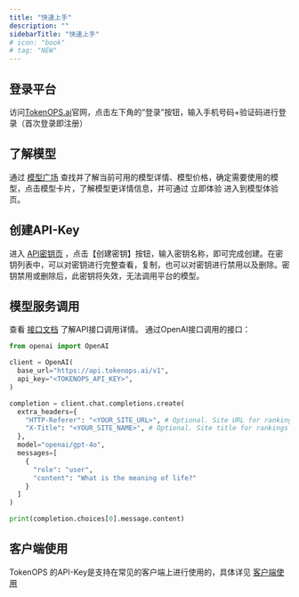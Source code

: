 ```yaml
---
title: "快速上手"
description: ""
sidebarTitle: "快速上手"
# icon: "book"
# tag: "NEW"
---
```


## 登录平台
访问[TokenOPS.ai](https://tokenops.ai)官网，点击左下角的“登录”按钮，输入手机号码+验证码进行登录（首次登录即注册）

## 了解模型
通过 [模型广场](https://tokenops.ai/model-square) 查找并了解当前可用的模型详情、模型价格，确定需要使用的模型，点击模型卡片，了解模型更详情信息，并可通过 立即体验 进入到模型体验页。

## 创建API-Key
进入 [API密钥页](https://tokenops.ai/keys) ，点击【创建密钥】按钮，输入密钥名称，即可完成创建。在密钥列表中，可以对密钥进行完整查看，复制，也可以对密钥进行禁用以及删除。密钥禁用或删除后，此密钥将失效，无法调用平台的模型。

## 模型服务调用
查看 [接口文档](/api-reference/文本生成/发送消息) 了解API接口调用详情。 
通过OpenAI接口调用的接口：
```python
from openai import OpenAI

client = OpenAI(
  base_url="https://api.tokenops.ai/v1",
  api_key="<TOKENOPS_API_KEY>",
)

completion = client.chat.completions.create(
  extra_headers={
    "HTTP-Referer": "<YOUR_SITE_URL>", # Optional. Site URL for rankings on tokenops.ai.
    "X-Title": "<YOUR_SITE_NAME>", # Optional. Site title for rankings on tokenops.ai.
  },
  model="openai/gpt-4o",
  messages=[
    {
      "role": "user",
      "content": "What is the meaning of life?"
    }
  ]
)

print(completion.choices[0].message.content)
```

## 客户端使用
TokenOPS 的API-Key是支持在常见的客户端上进行使用的，具体详见 [客户端使用](./aiclient/cherrystudio)
